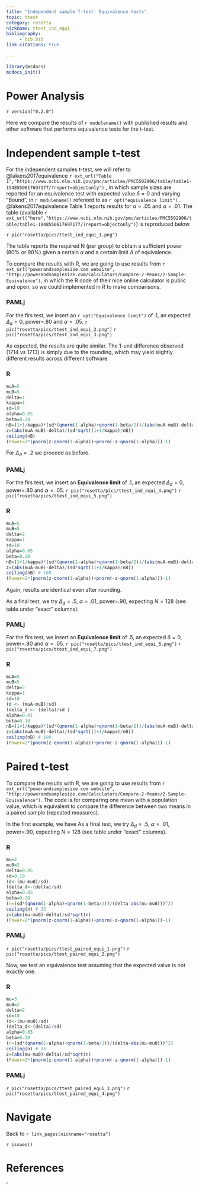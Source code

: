 ```yaml
---
title: "Independent sample T-test: Equivalence tests"
topic: ttest
category: rosetta
nickname: ttest_ind_equi
bibliography: 
     - bib.bib
link-citations: true
        
---
```



```r
library(mcdocs)
mcdocs_init()

```

# Power Analysis

`r version("0.2.0")` 

Here we compare the results of `r modulename()` with published results and other software that performs equivalence tests for the t-test.

# Independent sample t-test

For the independent samples t-test, we will refer to @lakens2017equivalence `r ext_url("Table 1","https://www.ncbi.nlm.nih.gov/pmc/articles/PMC5502906/table/table1-1948550617697177/?report=objectonly")`
, in which sample sizes are reported for an equivalence test with expected value $\delta=0$ and varying "Bound", in `r modulename()` refereed to as `r opt("equivalence limit")` . @lakens2017equivalence Table 1 reports results for $\alpha=.05$ and $\alpha=.01$.  The table (available `r ext_url("here","https://www.ncbi.nlm.nih.gov/pmc/articles/PMC5502906/table/table1-1948550617697177/?report=objectonly")`) is reproduced below.

`r pic("rosetta/pics/ttest_ind_equi_1.png")`

The table reports the required N (per group) to obtain a sufficient power (80% or 90%) given a certain $\alpha$ and a certain limit $\Delta$ of equivalence.

To compare the results with R, we are going to use results from `r ext_url("powerandsamplesize.com website", "http://powerandsamplesize.com/Calculators/Compare-2-Means/2-Sample-Equivalence")`, in which the R code of their nice online calculator is public and open, so we could implemented in R to make comparisons.

### PAMLj

For the firs test, we insert an `r opt("Equivalence limit")` of $.1$, an expected $\Delta_d=0$, power=.80 and $\alpha=.05$.
`r pic("rosetta/pics/ttest_ind_equi_2.png")`
`r pic("rosetta/pics/ttest_ind_equi_3.png")`

As expected, the results are quite similar. The 1-unit difference observed (1714 vs 1713) is simply due to the rounding, which may yield slightly different results across different software. 

### R

```r

muA=5
muB=5
delta=1
kappa=1
sd=10
alpha=0.05
beta=0.20
nB=(1+1/kappa)*(sd*(qnorm(1-alpha)+qnorm(1-beta/2))/(abs(muA-muB)-delta))^2
z=(abs(muA-muB)-delta)/(sd*sqrt((1+1/kappa)/nB))
ceiling(nB) 
(Power=2*(pnorm(z-qnorm(1-alpha))+pnorm(-z-qnorm(1-alpha)))-1)
```

For $\Delta_d=.2$ we proceed as before.

### PAMLj

For the firs test, we insert an <b>Equivalence limit</b> of $.1$, an expected $\Delta_d=0$, power=.80 and $\alpha=.05$.
`r pic("rosetta/pics/ttest_ind_equi_4.png")`
`r pic("rosetta/pics/ttest_ind_equi_5.png")`

### R

```r

muA=5
muB=5
delta=2
kappa=1
sd=10
alpha=0.05
beta=0.20
nB=(1+1/kappa)*(sd*(qnorm(1-alpha)+qnorm(1-beta/2))/(abs(muA-muB)-delta))^2
z=(abs(muA-muB)-delta)/(sd*sqrt((1+1/kappa)/nB))
ceiling(nB) # 108
(Power=2*(pnorm(z-qnorm(1-alpha))+pnorm(-z-qnorm(1-alpha)))-1)
```

Again, results are identical even after rounding.

As a final test, we try $\Delta_d=.5$, $\alpha=.01$, power=.90, expecting  $N=128$ (see table under "exact" columns).

### PAMLj

For the firs test, we insert an <b>Equivalence limit</b> of $.5$, an expected $\delta=0$, power=.80 and $\alpha=.05$.
`r pic("rosetta/pics/ttest_ind_equi_6.png")`
`r pic("rosetta/pics/ttest_ind_equi_7.png")`

### R

```r

muA=5
muB=5
delta=5
kappa=1
sd=10
(d <- (muA-muB)/sd)
(delta_d <- (delta)/sd )
alpha=0.01
beta=0.10
nB=(1+1/kappa)*(sd*(qnorm(1-alpha)+qnorm(1-beta/2))/(abs(muA-muB)-delta))^2
z=(abs(muA-muB)-delta)/(sd*sqrt((1+1/kappa)/nB))
ceiling(nB) # 108
(Power=2*(pnorm(z-qnorm(1-alpha))+pnorm(-z-qnorm(1-alpha)))-1)
```

# Paired t-test

To compare the results with R, we are going to use results from `r ext_url("powerandsamplesize.com website", "http://powerandsamplesize.com/Calculators/Compare-2-Means/2-Sample-Equivalence")`. The code is for comparing one mean with a population value, which is equivalent to compare the difference between two means in a paired sample (repeated measures).

In the first example, we have As a final test, we try $\Delta_d=.5$, $\alpha=.01$, power=.90, expecting  $N=128$ (see table under "exact" columns).

### R

```r
mu=2
mu0=2
delta=0.05
sd=0.10
(d<-(mu-mu0)/sd)
(delta_d<-(delta)/sd)
alpha=0.05
beta=0.20
(n=(sd*(qnorm(1-alpha)+qnorm(1-beta/2))/(delta-abs(mu-mu0)))^2)
ceiling(n) # 35
z=(abs(mu-mu0)-delta)/sd*sqrt(n)
(Power=2*(pnorm(z-qnorm(1-alpha))+pnorm(-z-qnorm(1-alpha)))-1)
```

### PAMLj

`r pic("rosetta/pics/ttest_paired_equi_1.png")`
`r pic("rosetta/pics/ttest_paired_equi_2.png")`

Now, we test an equivalence test assuming that the expected value is not exactly one. 

### R

```r
mu=3
mu0=2
delta=2
sd=10
(d<-(mu-mu0)/sd)
(delta_d<-(delta)/sd)
alpha=0.05
beta=0.20
(n=(sd*(qnorm(1-alpha)+qnorm(1-beta/2))/(delta-abs(mu-mu0)))^2)
ceiling(n) # 35
z=(abs(mu-mu0)-delta)/sd*sqrt(n)
(Power=2*(pnorm(z-qnorm(1-alpha))+pnorm(-z-qnorm(1-alpha)))-1)
```
### PAMLj

`r pic("rosetta/pics/ttest_paired_equi_3.png")`
`r pic("rosetta/pics/ttest_paired_equi_4.png")`


# Navigate

Back to `r link_pages(nickname="rosetta")`


`r issues()`

# References
'